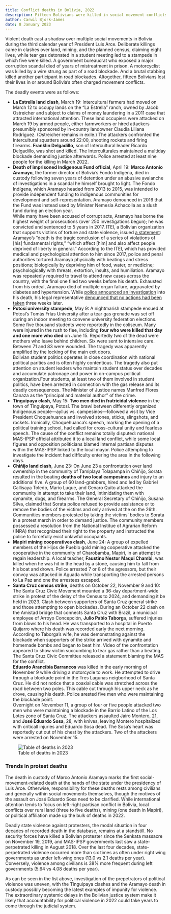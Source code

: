 ```yaml
---
title: Conflict deaths in Bolivia, 2022
description: Fifteen Bolivians were killed in social movement conflicts in 2022
author: Carwil Bjork-James
date: 8 January 2023
---
```


Violent death cast a shadow over multiple social movements in Bolivia during the third calendar year of President Luis Arce. Deliberate killings came in clashes over land, mining, and the planned census, claiming eight lives, while tear gas detonated in a student meeting led to a stampede in which five were killed. A government bureaucrat who exposed a major corruption scandal died of years of mistreatment in prison. A motorcyclist was killed by a wire strung as part of a road blockade. And a brutal stabbing killed another participant in road blockades. Altogether, fifteen Bolivians lost their lives in or around Bolivia’s often charged movement conflicts.

The deadly events were as follows:

-   **La Estrella land clash**, March 19: Intercultural farmers had moved on March 12 to occupy lands on the “La Estrella” ranch, owned by Jacob Ostreicher and subject to claims of money laundering in a 2011 case that attracted international attention. These land occupiers were attacked on March 19 by armed people, either farmworkers or hired attackers presumibly sponsored by in-country landowner Claudia Liliana Rodríguez. (Ostreicher remains in exile.) The attackers confronted the Intercultural squatters around 22:00, shooting rockets and firing firearms. **Franklin Delgadillo,** son of Intercultural leader Ricardo Delgadillo, was shot and killed. The Interculturales maintained a multiday blockade demanding justice afterwards. Police arrested at least nine people for the killing in March 2022.
-   **Death of imprisoned Indigenous Fund official**, April 19: **Marco Antonio Aramayo**, the former director of Bolivia’s Fondo Indígena, died in custody following seven years of detention under an abusive avalanche of investigations in a scandal he himself brought to light. The Fondo Indígena, which Aramayo headed from 2013 to 2015, was intended to provide independent funding to indigenous communities for development and self-representation. Aramayo denounced in 2016 that the Fund was instead used by Minister Nemesia Achacolla as a slush fund during an election year.\
    While many have been accused of corrupt acts, Aramayo has borne the highest weight of prosecutions (over 250 investigations begun); he was convicted and sentenced to 5 years in 2017. ITEI, a Bolivian organization that supports victims of torture and state violence, issued [a statement](https://www.scribd.com/document/570794912/Pronunciamiento-del-Instituto-de-Terapia-e-Investigacion-ITEI-sobre-el-caso-Aramayo): Aramayo’s “death is the tragic conclusion of a series of violations of \[his\] fundamental rights,” “which affect \[him\] and also affect people deprived of liberty in general.” According to the ITEI, which has provided medical and psychological attention to him since 2017, police and penal authorities tortured Aramayo physically with beatings and stress positions; biologically by depriving him of food, water, or medicine; psychologically with threats, extortion, insults, and humiliation. Aramayo was repeatedly required to travel to attend new cases across the country, with the final one filed two weeks before his death. Exhausted from his ordeal, Aramayo died of multiple organ failure, aggravated by diabetes and hypertension. While [police announced an investigation](https://www.facebook.com/watch/?v=1369087716846680) into his death, his legal representative [denounced that no actions had been taken](https://correodelsur.com/seguridad/20220513_no-activan-investigacion-por-muerte-de-aramayo.html) three weeks later.
-   **Potosí university stampede**, May 9: A nightmarish stampede ensued at Potosí’s Tomás Frías University after a tear gas grenade was set off during an indoor meeting to convene university federation elections. Some five thousand students were reportedly in the coliseum. Many were injured in the rush to flee, including **four who were killed that day and one more who died** on June 15. Reportedly two of the dead were mothers who leave behind children. Six were sent to intensive care. Between 71 and 83 were wounded. The tragedy was apparently amplified by the locking of the main exit doors.\
    Bolivian student politics operates in close coordination with national political parities and is often highly contentious. The tragedy also put attention on student leaders who maintain student status over decades and accumulate patronage and power in on-campus political organization.Four students, at least two of them involved in student politics, have been arrested in connection with the gas release and its deadly consequences. The Minister of Justice names Manfred Flores Canaza as the “principal and material author” of the crime.
-   **Tinguipaya clash**, May 15: **Two men died in fratricidal violence** in the town of Tinguipaya, Potosí. The brawl between differently organized Indigenous people—ayllus vs. campesinos—followed a visit by Vice President Choquehuanca and involved stones, sticks, slingshots, and rockets. Ironically, Choquehuanca’s speech, marking the opening of a political training school, had called for cross-cultural unity and fearless speech. The cause of the conflict remains totally disputed: national MAS-IPSP official attributed it to a local land conflict, while some local figures and opposition politicians blamed internal partisan disputes within the MAS-IPSP linked to the local mayor. Police attempting to investigate the incident had difficulty entering the area in the following days.
-   **Chiñijo land clash**, June 23: On June 23 a confrontation over land ownership in the community of Tamiplaya Tolapampa in Chiñijo, Sorata resulted in the beating **deaths of two local campesinos** and injury to an additional five. A group of 60 land-grabbers, hired and led by Gabriel Callisaya Toledo, Mario Luque, and Genaro Quito attacked the community in attempt to take their land, intimidating them with dynamite, dogs, and firearms. The General Secretary of Chiñijo, Susana Silva, claimed that Sorata police refused to provide assistance or to remove the bodies of the victims and only arrived at the on the 26th. Communities members protested by taking the victims’ bodies to Sorata in a protest march in order to demand justice. The community members possessed a resolution from the National Institue of Agrarian Reform (INRA) that recognized their right to the property and instructed the police to forcefully evict unlawful occupants.
-   **Mapiri mining cooperatives clash**, June 24: A group of expelled members of the Hijos de Pueblo gold mining cooperative attacked the cooperative in the community of Charobamba, Mapiri, in an attempt to regain leadership. A local teacher, **Faustino Nestor Maqui Chambi**, was killed when he was hit in the head by a stone, causing him to fall from his boat and drown. Police arrested 7 or 8 of the agressors, but their convoy was attacked in Aguada while transporting the arrested persons to La Paz and one the arrestees escaped.
-   **Santa Cruz census strike**, deaths on October 22, November 9 and 10: The Santa Cruz Civic Movement mounted a 36-day department-wide strike in protest of the delay of the Census to 2024, and demanding it be held in 2023. Clash between supporters of Santa Cruz general strike and those attempting to open blockades. During an October 22 clash on the Amistad bridge that connects Santa Cruz with Brazil, a municipal employee of Arroyo Concepción, **Julio Pablo Taborg**a, suffered injuries from blows to his head. He was transported to a hospital in Puerto Quijarro where his death was recorded early the next morning. According to Taborga’s wife, he was demonstrating against the blockade when supporters of the strike arrived with dynamite and homemade bombs and began to beat him. Video of the confrontation appeared to show victim succumbing to tear gas rather than a beating. The Santa Cruz Civic Committee released a statement blaming the MAS for the conflict.\
    **Eduardo Arancibia Barrancos** was killed in the early morning of November 9 while driving a motorcycle to work. He attempted to drive through a blockade point in the Tres Lagunas neigborhood of Santa Cruz. He did not notice that a coaxial cable was stretched across the road between two poles. This cable cut through his upper neck as he drove, causing his death. Police arested five men who were maintaining the blockade point.\
    Overnight on November 11, a group of four or five people attacked two men who were maintaining a blockade in the Barrio Latino of the Los Lotes zone of Santa Cruz. The attackers assaulted Jairo Montero, 21, and **José Eduardo Sosa**, 28, with knives, leaving Montero hospitalized with criticall injuries and Eduardo Sosa dead. The Sosa’s heart was reportedly cut out of his chest by the attackers. Two of the attackers were arrested on November 15.

![Table of deaths in 2023](/images/posts/conflict-death-2023-table.png)

### Trends in protest deaths

The death in custody of Marco Antonio Aramayo marks the first social-movement-related death at the hands of the state under the presidency of Luis Arce. Otherwise, responsibility for these deaths rests among civilians and generally within social movements themselves, though the motives of the assault on José Eduardo Sosa need to be clarified. While international attention tends to focus on left-right partisan conflict in Bolivia, local conflicts over rural land (three to five deaths), mining (one death in Mapiri), or political affiliation made up the bulk of deaths in 2022.

Deadly state violence against protesters, the modal situation in four decades of recorded death in the database, remains at a standstill. No security forces have killed a Bolivian protester since the Senkata massacre on November 19, 2019, and MAS-IPSP governments last saw a state-perpetrated killing in August 2018. Over the last four decades, state-perpetrated violence occurred more than six times as often under right wing governments as under left-wing ones (13.0 vs 2.1 deaths per year). Conversely, violence among civilians is 38% more frequent during left governments (5.64 vs 4.08 deaths per year).

As can be seen in the list above, investigation of the prepetrators of political violence was uneven, with the Tinguipaya clashes and the Aramayo death in custody possibly becoming the latest examples of impunity for violence. The extraordinary systemic delays in the Bolivian justice system make it likely that accountability for political violence in 2022 could take years to come through the judicial system.
